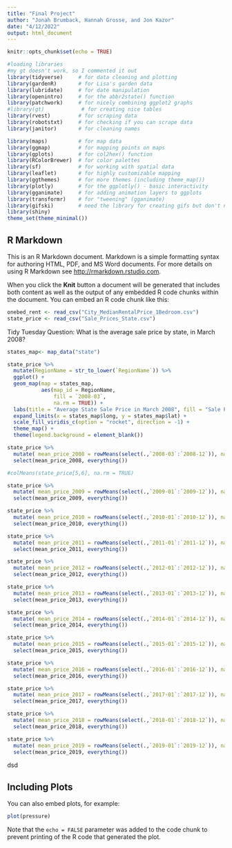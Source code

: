 ```yaml
---
title: "Final Project"
author: "Jonah Brumback, Hannah Grosse, and Jon Kazor"
date: "4/12/2022"
output: html_document
---
```


```r
knitr::opts_chunk$set(echo = TRUE)
```

```r
#loading libraries
#my gt doesn't work, so I commented it out 
library(tidyverse)     # for data cleaning and plotting
library(gardenR)       # for Lisa's garden data
library(lubridate)     # for date manipulation
library(openintro)     # for the abbr2state() function
library(patchwork)     # for nicely combining ggplot2 graphs  
#library(gt)            # for creating nice tables
library(rvest)         # for scraping data
library(robotstxt)     # for checking if you can scrape data
library(janitor)       # for cleaning names

library(maps)          # for map data
library(ggmap)         # for mapping points on maps
library(gplots)        # for col2hex() function
library(RColorBrewer)  # for color palettes
library(sf)            # for working with spatial data
library(leaflet)       # for highly customizable mapping
library(ggthemes)      # for more themes (including theme_map())
library(plotly)        # for the ggplotly() - basic interactivity
library(gganimate)     # for adding animation layers to ggplots
library(transformr)    # for "tweening" (gganimate)
library(gifski)        # need the library for creating gifs but don't need to load each time
library(shiny)
theme_set(theme_minimal())
```

## R Markdown

This is an R Markdown document. Markdown is a simple formatting syntax for authoring HTML, PDF, and MS Word documents. For more details on using R Markdown see <http://rmarkdown.rstudio.com>.

When you click the **Knit** button a document will be generated that includes both content as well as the output of any embedded R code chunks within the document. You can embed an R code chunk like this:

```r
onebed_rent <- read_csv("City_MedianRentalPrice_1Bedroom.csv")
state_price <- read_csv("Sale_Prices_State.csv")
```


Tidy Tuesday Question: What is the average sale price by state, in March 2008?

```r
states_map<- map_data("state") 

state_price %>% 
  mutate(RegionName = str_to_lower(`RegionName`)) %>% 
  ggplot() + 
  geom_map(map = states_map,
           aes(map_id = RegionName,
               fill = `2008-03`,
               na.rm = TRUE)) +
  labs(title = "Average State Sale Price in March 2008", fill = "Sale Price", caption = "Graph by Hannah Grosse, data from Zillow, map from map_data") +
  expand_limits(x = states_map$long, y = states_map$lat) + 
  scale_fill_viridis_c(option = "rocket", direction = -1) +
  theme_map() + 
  theme(legend.background = element_blank())
```
```r
state_price %>% 
  mutate( mean_price_2008 = rowMeans(select(.,`2008-03`:`2008-12`)), na.rm=TRUE) %>% 
  select(mean_price_2008, everything())

#colMeans(state_price[5,6], na.rm = TRUE)
```

```r
state_price %>% 
  mutate( mean_price_2009 = rowMeans(select(.,`2009-01`:`2009-12`)), na.rm=TRUE) %>% 
  select(mean_price_2009, everything())
```

```r
state_price %>% 
  mutate( mean_price_2010 = rowMeans(select(.,`2010-01`:`2010-12`)), na.rm=TRUE) %>% 
  select(mean_price_2010, everything())
```

```r
state_price %>% 
  mutate( mean_price_2011 = rowMeans(select(.,`2011-01`:`2011-12`)), na.rm=TRUE) %>% 
  select(mean_price_2011, everything())
```

```r
state_price %>% 
  mutate( mean_price_2012 = rowMeans(select(.,`2012-01`:`2012-12`)), na.rm=TRUE) %>% 
  select(mean_price_2012, everything())
```

```r
state_price %>% 
  mutate( mean_price_2013 = rowMeans(select(.,`2013-01`:`2013-12`)), na.rm=TRUE) %>% 
  select(mean_price_2013, everything())
```

```r
state_price %>% 
  mutate( mean_price_2014 = rowMeans(select(.,`2014-01`:`2014-12`)), na.rm=TRUE) %>% 
  select(mean_price_2014, everything())
```

```r
state_price %>% 
  mutate( mean_price_2015 = rowMeans(select(.,`2015-01`:`2015-12`)), na.rm=TRUE) %>% 
  select(mean_price_2015, everything())
```

```r
state_price %>% 
  mutate( mean_price_2016 = rowMeans(select(.,`2016-01`:`2016-12`)), na.rm=TRUE) %>% 
  select(mean_price_2016, everything())
```

```r
state_price %>% 
  mutate( mean_price_2017 = rowMeans(select(.,`2017-01`:`2017-12`)), na.rm=TRUE) %>% 
  select(mean_price_2017, everything())
```

```r
state_price %>% 
  mutate( mean_price_2018 = rowMeans(select(.,`2018-01`:`2018-12`)), na.rm=TRUE) %>% 
  select(mean_price_2018, everything())
```

```r
state_price %>% 
  mutate( mean_price_2019 = rowMeans(select(.,`2019-01`:`2019-12`)), na.rm=TRUE) %>% 
  select(mean_price_2019, everything())
```

dsd

## Including Plots

You can also embed plots, for example:

```r
plot(pressure)
```

Note that the `echo = FALSE` parameter was added to the code chunk to prevent printing of the R code that generated the plot.

